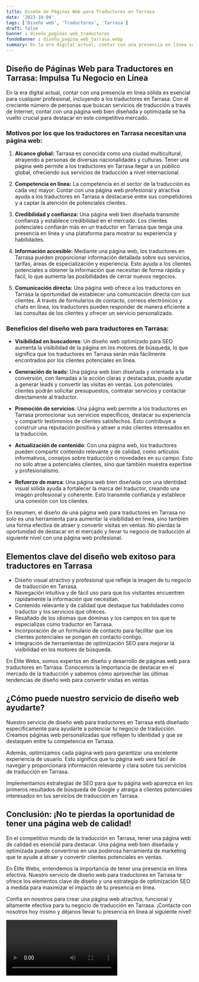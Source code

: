 ```yaml
---
title: Diseño de Páginas Web para Traductores en Tarrasa
date: '2023-10-04'
tags: ['Diseño web', 'Traductores', 'Tarrasa']
draft: false
banner : diseño_paginas_web_traductores
fondoBanner : diseño_pagina_web_tarrasa.webp
summary: En la era digital actual, contar con una presencia en línea sólida es esencial para cualquier profesional, incluyendo a los traductores en Tarrasa. Con el creciente número de personas que buscan servicios de traducción a través de Internet, contar con una página web bien diseñada y optimizada se ha vuelto crucial para destacar en este competitivo mercado.
---
```


## Diseño de Páginas Web para Traductores en Tarrasa: Impulsa Tu Negocio en Línea

En la era digital actual, contar con una presencia en línea sólida es esencial para cualquier profesional, incluyendo a los traductores en Tarrasa. Con el creciente número de personas que buscan servicios de traducción a través de Internet, contar con una página web bien diseñada y optimizada se ha vuelto crucial para destacar en este competitivo mercado.

### Motivos por los que los traductores en Tarrasa necesitan una página web:

1. **Alcance global:** Tarrasa es conocida como una ciudad multicultural, atrayendo a personas de diversas nacionalidades y culturas. Tener una página web permite a los traductores en Tarrasa llegar a un público global, ofreciendo sus servicios de traducción a nivel internacional.

2. **Competencia en línea:** La competencia en el sector de la traducción es cada vez mayor. Contar con una página web profesional y atractiva ayuda a los traductores en Tarrasa a destacarse entre sus competidores y a captar la atención de potenciales clientes.

3. **Credibilidad y confianza:** Una página web bien diseñada transmite confianza y establece credibilidad en el mercado. Los clientes potenciales confiarán más en un traductor en Tarrasa que tenga una presencia en línea y una plataforma para mostrar su experiencia y habilidades.

4. **Información accesible:** Mediante una página web, los traductores en Tarrasa pueden proporcionar información detallada sobre sus servicios, tarifas, áreas de especialización y experiencia. Esto ayuda a los clientes potenciales a obtener la información que necesitan de forma rápida y fácil, lo que aumenta las posibilidades de cerrar nuevos negocios.

5. **Comunicación directa:** Una página web ofrece a los traductores en Tarrasa la oportunidad de establecer una comunicación directa con sus clientes. A través de formularios de contacto, correos electrónicos y chats en línea, los traductores pueden responder de manera eficiente a las consultas de los clientes y ofrecer un servicio personalizado.

### Beneficios del diseño web para traductores en Tarrasa:

- **Visibilidad en buscadores**: Un diseño web optimizado para SEO aumenta la visibilidad de la página en los motores de búsqueda, lo que significa que los traductores en Tarrasa serán más fácilmente encontrados por los clientes potenciales en línea.

- **Generación de leads**: Una página web bien diseñada y orientada a la conversión, con llamadas a la acción claras y destacadas, puede ayudar a generar leads y convertir las visitas en ventas. Los potenciales clientes podrán solicitar presupuestos, contratar servicios y contactar directamente al traductor.

- **Promoción de servicios**: Una página web permite a los traductores en Tarrasa promocionar sus servicios específicos, destacar su experiencia y compartir testimonios de clientes satisfechos. Esto contribuye a construir una reputación positiva y atraer a más clientes interesados en la traducción.

- **Actualización de contenido**: Con una página web, los traductores pueden compartir contenido relevante y de calidad, como artículos informativos, consejos sobre traducción o novedades en su campo. Esto no solo atrae a potenciales clientes, sino que también muestra expertise y profesionalismo.

- **Refuerzo de marca**: Una página web bien diseñada con una identidad visual sólida ayuda a fortalecer la marca del traductor, creando una imagen profesional y coherente. Esto transmite confianza y establece una conexión con los clientes.

En resumen, el diseño de una página web para traductores en Tarrasa no solo es una herramienta para aumentar la visibilidad en línea, sino también una forma efectiva de atraer y convertir visitas en ventas. No pierdas la oportunidad de destacar en el mercado y llevar tu negocio de traducción al siguiente nivel con una página web profesional.

<GifSeo />

<Cta />

## Elementos clave del diseño web exitoso para traductores en Tarrasa

- Diseño visual atractivo y profesional que refleje la imagen de tu negocio de traducción en Tarrasa.
- Navegación intuitiva y de fácil uso para que los visitantes encuentren rápidamente la información que necesitan.
- Contenido relevante y de calidad que destaque tus habilidades como traductor y los servicios que ofreces.
- Resaltado de los idiomas que dominas y los campos en los que te especializas como traductor en Tarrasa.
- Incorporación de un formulario de contacto para facilitar que los clientes potenciales se pongan en contacto contigo.
- Integración de herramientas de optimización SEO para mejorar la visibilidad en los motores de búsqueda.

En Élite Webs, somos expertos en diseño y desarrollo de páginas web para traductores en Tarrasa. Conocemos la importancia de destacar en el mercado de la traducción y sabemos cómo aprovechar las últimas tendencias de diseño web para convertir visitas en ventas.

## ¿Cómo puede nuestro servicio de diseño web ayudarte?

Nuestro servicio de diseño web para traductores en Tarrasa está diseñado específicamente para ayudarte a potenciar tu negocio de traducción. Creamos páginas web personalizadas que reflejen tu identidad y que se destaquen entre tu competencia en Tarrasa.

Además, optimizamos cada página web para garantizar una excelente experiencia de usuario. Esto significa que tu página web será fácil de navegar y proporcionará información relevante y clara sobre tus servicios de traducción en Tarrasa.

Implementamos estrategias de SEO para que tu página web aparezca en los primeros resultados de búsqueda de Google y atraiga a clientes potenciales interesados en tus servicios de traducción en Tarrasa.

## Conclusión: ¡No te pierdas la oportunidad de tener una página web de calidad!

En el competitivo mundo de la traducción en Tarrasa, tener una página web de calidad es esencial para destacar. Una página web bien diseñada y optimizada puede convertirse en una poderosa herramienta de marketing que te ayude a atraer y convertir clientes potenciales en ventas.

En Élite Webs, entendemos la importancia de tener una presencia en línea efectiva. Nuestro servicio de diseño web para traductores en Tarrasa te ofrece los elementos clave de diseño y una estrategia de optimización SEO a medida para maximizar el impacto de tu presencia en línea.

Confía en nosotros para crear una página web atractiva, funcional y altamente efectiva para tu negocio de traducción en Tarrasa. ¡Contacta con nosotros hoy mismo y déjanos llevar tu presencia en línea al siguiente nivel!

<Video />

<CtaBot job='Traductores' city='Tarrasa'/>

<Gmaps query='Tarrasa+españa+maps' />